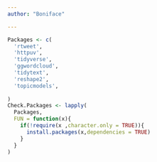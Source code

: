 ```yaml
---
author: "Boniface"

---
```

```r
Packages <- c(
  'rtweet',
  'httpuv',
  'tidyverse',
  'ggwordcloud',
  'tidytext',
  'reshape2',
  'topicmodels',
  
)
Check.Packages <- lapply(
  Packages,
  FUN = function(x){
    if(!require(x ,character.only = TRUE)){
      install.packages(x,dependencies = TRUE)
    }
  }
)
```

